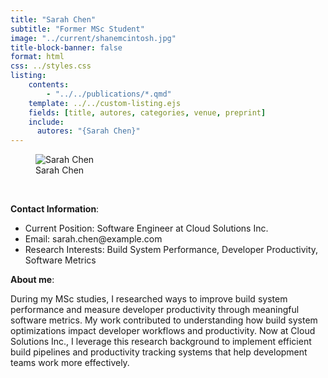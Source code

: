 ```yaml
---
title: "Sarah Chen"
subtitle: "Former MSc Student"
image: "../current/shanemcintosh.jpg"
title-block-banner: false
format: html
css: ../styles.css
listing:
    contents:
        - "../../publications/*.qmd"
    template: ../../custom-listing.ejs
    fields: [title, autores, categories, venue, preprint]
    include:
      autores: "{Sarah Chen}"
---
```


::: {.profile-image}
![Sarah Chen](../current/shanemcintosh.jpg "Sarah Chen")
:::
<br>

**Contact Information**:

- Current Position: Software Engineer at Cloud Solutions Inc.
- Email: sarah.chen@example.com
- Research Interests: Build System Performance, Developer Productivity, Software Metrics

**About me**:

During my MSc studies, I researched ways to improve build system performance and measure developer productivity through meaningful software metrics. My work contributed to understanding how build system optimizations impact developer workflows and productivity. Now at Cloud Solutions Inc., I leverage this research background to implement efficient build pipelines and productivity tracking systems that help development teams work more effectively.
